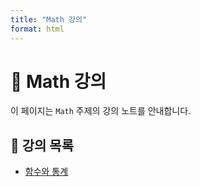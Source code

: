 ```yaml
---
title: "Math 강의"
format: html
---
```


# 📘 Math 강의

이 페이지는 `Math` 주제의 강의 노트를 안내합니다.

## 📂 강의 목록

- [함수와 통계](function.qmd)